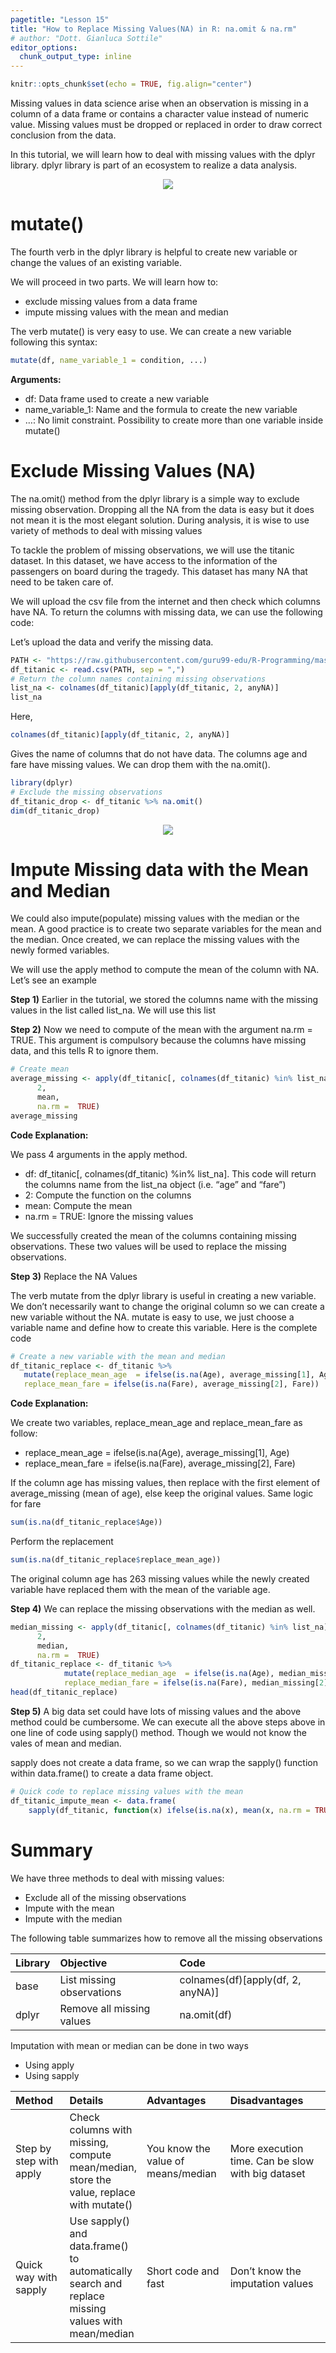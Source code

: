 ```yaml
---
pagetitle: "Lesson 15"
title: "How to Replace Missing Values(NA) in R: na.omit & na.rm"
# author: "Dott. Gianluca Sottile"
editor_options: 
  chunk_output_type: inline
---
```


```r
knitr::opts_chunk$set(echo = TRUE, fig.align="center")
```

Missing values in data science arise when an observation is missing in a column of a data frame or contains a character value instead of numeric value. Missing values must be dropped or replaced in order to draw correct conclusion from the data.

In this tutorial, we will learn how to deal with missing values with the dplyr library. dplyr library is part of an ecosystem to realize a data analysis.

<p align="center">
![](imgblock15/img1.png)
</p>

# mutate()
The fourth verb in the dplyr library is helpful to create new variable or change the values of an existing variable.

We will proceed in two parts. We will learn how to:

- exclude missing values from a data frame
- impute missing values with the mean and median

The verb mutate() is very easy to use. We can create a new variable following this syntax:

```r
mutate(df, name_variable_1 = condition, ...)
```

__Arguments:__

- df: Data frame used to create a new variable
- name_variable_1: Name and the formula to create the new variable
- ...: No limit constraint. Possibility to create more than one variable inside mutate()

# Exclude Missing Values (NA)
The na.omit() method from the dplyr library is a simple way to exclude missing observation. Dropping all the NA from the data is easy but it does not mean it is the most elegant solution. During analysis, it is wise to use variety of methods to deal with missing values

To tackle the problem of missing observations, we will use the titanic dataset. In this dataset, we have access to the information of the passengers on board during the tragedy. This dataset has many NA that need to be taken care of.

We will upload the csv file from the internet and then check which columns have NA. To return the columns with missing data, we can use the following code:

Let's upload the data and verify the missing data.

```r
PATH <- "https://raw.githubusercontent.com/guru99-edu/R-Programming/master/test.csv"
df_titanic <- read.csv(PATH, sep = ",")
# Return the column names containing missing observations
list_na <- colnames(df_titanic)[apply(df_titanic, 2, anyNA)]
list_na
```

Here,

```r
colnames(df_titanic)[apply(df_titanic, 2, anyNA)]
```

Gives the name of columns that do not have data. The columns age and fare have missing values. We can drop them with the na.omit().

```r
library(dplyr)
# Exclude the missing observations
df_titanic_drop <- df_titanic %>% na.omit()		
dim(df_titanic_drop)
```

<p align="center">
![](imgblock15/img2.png)
</p>

# Impute Missing data with the Mean and Median
We could also impute(populate) missing values with the median or the mean. A good practice is to create two separate variables for the mean and the median. Once created, we can replace the missing values with the newly formed variables.

We will use the apply method to compute the mean of the column with NA. Let's see an example

__Step 1)__ Earlier in the tutorial, we stored the columns name with the missing values in the list called list_na. We will use this list

__Step 2)__ Now we need to compute of the mean with the argument na.rm = TRUE. This argument is compulsory because the columns have missing data, and this tells R to ignore them.

```r
# Create mean
average_missing <- apply(df_titanic[, colnames(df_titanic) %in% list_na],
      2,
      mean,
      na.rm =  TRUE)
average_missing
```

__Code Explanation:__

We pass 4 arguments in the apply method.

- df: df_titanic[, colnames(df_titanic) %in% list_na]. This code will return the columns name from the list_na object (i.e. "age" and "fare")
- 2: Compute the function on the columns
- mean: Compute the mean
- na.rm = TRUE: Ignore the missing values

We successfully created the mean of the columns containing missing observations. These two values will be used to replace the missing observations.

__Step 3)__ Replace the NA Values

The verb mutate from the dplyr library is useful in creating a new variable. We don't necessarily want to change the original column so we can create a new variable without the NA. mutate is easy to use, we just choose a variable name and define how to create this variable. Here is the complete code

```r
# Create a new variable with the mean and median
df_titanic_replace <- df_titanic %>%
   mutate(replace_mean_age  = ifelse(is.na(Age), average_missing[1], Age),
   replace_mean_fare = ifelse(is.na(Fare), average_missing[2], Fare))
```

__Code Explanation:__

We create two variables, replace_mean_age and replace_mean_fare as follow:

- replace_mean_age = ifelse(is.na(Age), average_missing[1], Age)
- replace_mean_fare = ifelse(is.na(Fare), average_missing[2], Fare)

If the column age has missing values, then replace with the first element of average_missing (mean of age), else keep the original values. Same logic for fare

```r
sum(is.na(df_titanic_replace$Age))
```

Perform the replacement

```r
sum(is.na(df_titanic_replace$replace_mean_age))
```

The original column age has 263 missing values while the newly created variable have replaced them with the mean of the variable age.

__Step 4)__ We can replace the missing observations with the median as well.

```r
median_missing <- apply(df_titanic[, colnames(df_titanic) %in% list_na],
      2,
      median,
      na.rm =  TRUE)
df_titanic_replace <- df_titanic %>%
            mutate(replace_median_age  = ifelse(is.na(Age), median_missing[1], Age), 
            replace_median_fare = ifelse(is.na(Fare), median_missing[2], Fare))
head(df_titanic_replace)
```

__Step 5)__ A big data set could have lots of missing values and the above method could be cumbersome. We can execute all the above steps above in one line of code using sapply() method. Though we would not know the vales of mean and median.

sapply does not create a data frame, so we can wrap the sapply() function within data.frame() to create a data frame object.

```r
# Quick code to replace missing values with the mean
df_titanic_impute_mean <- data.frame(
    sapply(df_titanic, function(x) ifelse(is.na(x), mean(x, na.rm = TRUE), x)))
```

# Summary
We have three methods to deal with missing values:

- Exclude all of the missing observations
- Impute with the mean
- Impute with the median

The following table summarizes how to remove all the missing observations

| Library |	Objective |	Code |
|:--------|:----------|:-----|
| base | List missing observations | colnames(df)[apply(df, 2, anyNA)] |
| dplyr |	Remove all missing values	| na.omit(df) |

Imputation with mean or median can be done in two ways

- Using apply
- Using sapply

| Method | Details | Advantages | Disadvantages |
|:-------|:--------|:-----------|:--------------|
| Step by step with apply |	Check columns with missing, compute mean/median, store the value, replace with mutate() | You know the value of means/median |	More execution time. Can be slow with big dataset |
| Quick way with sapply |	Use sapply() and data.frame() to automatically search and replace missing values with mean/median | Short code and fast | Don't know the imputation values |